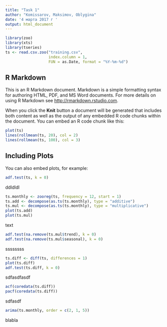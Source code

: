 ---
title: "Task 1"
author: "Komissarov, Maksimov, Oblygina"
date: '4 марта 2017 г '
output: html_document
---

```{r setup, echo=FALSE}
library(zoo)
library(xts)
library(tseries)
ts <- read.csv.zoo("training.csv",
                   index.column = 1,
                   FUN = as.Date, format = "%Y-%m-%d")
```

## R Markdown


This is an R Markdown document. Markdown is a simple formatting syntax for authoring HTML, PDF, and MS Word documents. For more details on using R Markdown see <http://rmarkdown.rstudio.com>.

When you click the **Knit** button a document will be generated that includes both content as well as the output of any embedded R code chunks within the document. You can embed an R code chunk like this:

```{r, echo=FALSE}
plot(ts)
lines(rollmean(ts, 20), col = 2)
lines(rollmean(ts, 100), col = 3)
```

## Including Plots

You can also embed plots, for example:

```{r adf}
adf.test(ts, k = 0)
```

ddldldl

```{r mda}
ts.monthly <- zooreg(ts, frequency = 12, start = 1)
ts.add <- decompose(as.ts(ts.monthly), type = "additive")
ts.mul <- decompose(as.ts(ts.monthly), type = "multiplicative")
plot(ts.add)
plot(ts.mul)
```

text

```{r cheto}
adf.test(na.remove(ts.mul$trend), k = 0)
adf.test(na.remove(ts.mul$seasonal), k = 0)
```
ssssssss
```{r toto}
ts.diff <- diff(ts, differences = 1)
plot(ts.diff)
adf.test(ts.diff, k = 0)
```
sdfasdfasdf
```{r asdasd}
acf(coredata(ts.diff))
pacf(coredata(ts.diff))
```
sdfasdf
```{r arima}
arima(ts.monthly, order = c(2, 1, 5))
```
blabla
```{r dorima}

```
